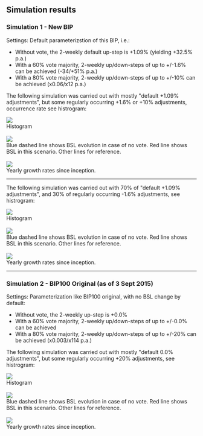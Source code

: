 ==Simulation results==

===Simulation 1 - New BIP===
Settings: Default parameterizstion of this BIP, i.e.:
* Without vote, the 2-weekly default up-step is +1.09% (yielding +32.5% p.a.)
* With a 60% vote majority, 2-weekly up/down-steps of up to +/-1.6% can be achieved (-34/+51% p.a.)
* With a 80% vote majority, 2-weekly up/down-steps of up to +/-10% can be achieved (x0.06/x12 p.a.)

The following simulation was carried out with mostly "default +1.09% adjustments", but some regularly occurring +1.6% or +10% adjustments, occurrence rate see histrogram:

<img src=https://cloud.githubusercontent.com/assets/14133304/9777149/c9ac140e-5760-11e5-9c23-e3485d167b02.png></img><br>
Histogram<br>
<br>

<img src=https://cloud.githubusercontent.com/assets/14133304/9777151/d0131d56-5760-11e5-86c4-82d55317ca64.png></img><br>
Blue dashed line shows BSL evolution in case of no vote. Red line shows BSL in this scenario. Other lines for reference.<br>
<br>

<img src=https://cloud.githubusercontent.com/assets/14133304/9777152/d4ea6db6-5760-11e5-981f-96ff8fde903c.png></img><br>
Yearly growth rates since inception.

----

The following simulation was carried out with 70% of "default +1.09% adjustments", and 30% of regularly occurring -1.6% adjustments, see histrogram:

<img src=https://cloud.githubusercontent.com/assets/14133304/9777203/86391a7c-5761-11e5-8ede-03f78affe7d3.png></img><br>
Histogram<br>
<br>

<img src=https://cloud.githubusercontent.com/assets/14133304/9777204/863f9708-5761-11e5-88dc-b1ceb7c99700.png></img><br>
Blue dashed line shows BSL evolution in case of no vote. Red line shows BSL in this scenario. Other lines for reference.<br>
<br>

<img src=https://cloud.githubusercontent.com/assets/14133304/9777205/86440c66-5761-11e5-841f-165c94c89bb3.png></img><br>
Yearly growth rates since inception.

----

===Simulation 2 - BIP100 Original (as of 3 Sept 2015)===
Settings: Parameterization like BIP100 original, with no BSL change by default:
* Without vote, the 2-weekly up-step is +0.0%
* With a 60% vote majority, 2-weekly up/down-steps of up to +/-0.0% can be achieved
* With a 80% vote majority, 2-weekly up/down-steps of up to +/-20% can be achieved (x0.003/x114 p.a.)

The following simulation was carried out with mostly "default 0.0% adjustments", but some regularly occurring +20% adjustments, see histrogram:

<img src=https://cloud.githubusercontent.com/assets/14133304/9777394/3649e9c6-5764-11e5-8e76-d9a923705c25.png></img><br>
Histogram<br>
<br>

<img src=https://cloud.githubusercontent.com/assets/14133304/9777395/364efe98-5764-11e5-9bc6-fb7b9f459383.png></img><br>
Blue dashed line shows BSL evolution in case of no vote. Red line shows BSL in this scenario. Other lines for reference.<br>
<br>

<img src=https://cloud.githubusercontent.com/assets/14133304/9777396/36561ec6-5764-11e5-9e58-a04530e3c114.png></img><br>
Yearly growth rates since inception.

